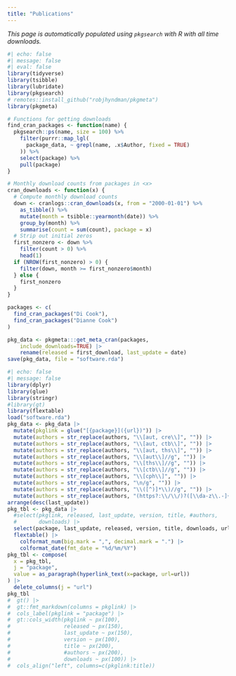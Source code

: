 ```yaml
---
title: "Publications"
---
```


*This page is automatically populated using `pkgsearch` with R with all time downloads.*

```r
#| echo: false
#| message: false
#| eval: false
library(tidyverse)
library(tsibble)
library(lubridate)
library(pkgsearch)
# remotes::install_github("robjhyndman/pkgmeta")
library(pkgmeta)

# Functions for getting downloads
find_cran_packages <- function(name) {
  pkgsearch::ps(name, size = 100) %>%
    filter(purrr::map_lgl(
      package_data, ~ grepl(name, .x$Author, fixed = TRUE)
    )) %>%
    select(package) %>%
    pull(package)
}

# Monthly download counts from packages in <x>
cran_downloads <- function(x) {
  # Compute monthly download counts
  down <- cranlogs::cran_downloads(x, from = "2000-01-01") %>%
    as_tibble() %>%
    mutate(month = tsibble::yearmonth(date)) %>%
    group_by(month) %>%
    summarise(count = sum(count), package = x)
  # Strip out initial zeros
  first_nonzero <- down %>%
    filter(count > 0) %>%
    head(1)
  if (NROW(first_nonzero) > 0) {
    filter(down, month >= first_nonzero$month)
  } else {
    first_nonzero
  }
}

packages <- c(    
  find_cran_packages("Di Cook"),
  find_cran_packages("Dianne Cook")
)

pkg_data <- pkgmeta:::get_meta_cran(packages, 
    include_downloads=TRUE) |>
    rename(released = first_download, last_update = date)
save(pkg_data, file = "software.rda")
```

```r
#| echo: false
#| message: false
library(dplyr)
library(glue)
library(stringr)
#library(gt)
library(flextable)
load("software.rda")
pkg_data <- pkg_data |>
  mutate(pkglink = glue("[{package}]({url})")) |>
  mutate(authors = str_replace(authors, "\\[aut, cre\\]", "")) |>
  mutate(authors = str_replace(authors, "\\[aut, ctb\\]", "")) |>
  mutate(authors = str_replace(authors, "\\[aut, ths\\]", "")) |>
  mutate(authors = str_replace(authors, "\\[aut\\]//g", "")) |>
  mutate(authors = str_replace(authors, "\\[ths\\]//g", "")) |>
  mutate(authors = str_replace(authors, "\\[ctb\\]//g", "")) |>
  mutate(authors = str_replace(authors, "\\[cph\\]", "")) |>
  mutate(authors = str_replace(authors, "\n/g", "")) |>
  mutate(authors = str_replace(authors, "\\([^)]*\\)//g", "")) |>
  mutate(authors = str_replace(authors, "(https?:\\/\\/)?([\\da-z\\.-]+)\\.([a-z\\.]{2,6})([\\/\\w \\.-]*)", "")) |>
arrange(desc(last_update))
pkg_tbl <- pkg_data |> 
  #select(pkglink, released, last_update, version, title, #authors, 
  #       downloads) |>
  select(package, last_update, released, version, title, downloads, url) |>
  flextable() |>   
    colformat_num(big.mark = ",", decimal.mark = ".") |>
    colformat_date(fmt_date = "%d/%m/%Y")
pkg_tbl <- compose(
  x = pkg_tbl,
  j = "package",
  value = as_paragraph(hyperlink_text(x=package, url=url))
) |>
  delete_columns(j = "url")
pkg_tbl 
#  gt() |>
#  gt::fmt_markdown(columns = pkglink) |>
#  cols_label(pkglink = "package") |> 
#  gt::cols_width(pkglink ~ px(100),
#                 released ~ px(150),
#                 last_update ~ px(150),
#                 version ~ px(100),
#                 title ~ px(200),
#                 #authors ~ px(200),
#                 downloads ~ px(100)) |>
#  cols_align("left", columns=c(pkglink:title))
```
